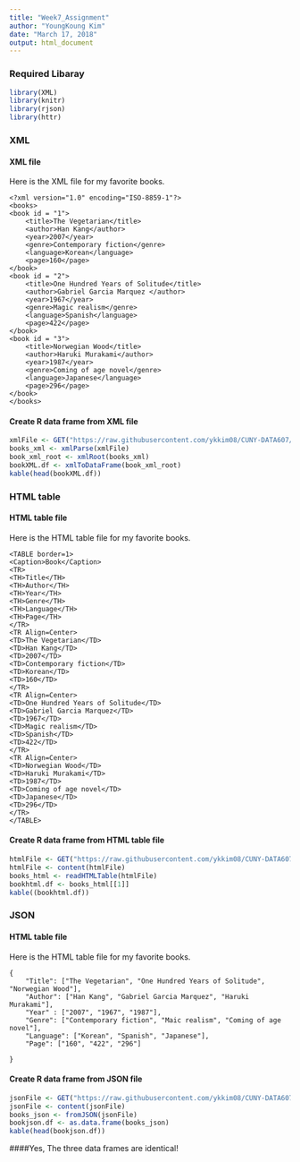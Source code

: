 ---
title: "Week7_Assignment"
author: "YoungKoung Kim"
date: "March 17, 2018"
output: html_document
---

### Required Libaray

```{r warning = FALSE}
library(XML)
library(knitr)
library(rjson)
library(httr)
```


### XML

#### XML file
Here is the XML file for my favorite books. 

```
<?xml version="1.0" encoding="ISO-8859-1"?>
<books>
<book id = "1">
    <title>The Vegetarian</title>
    <author>Han Kang</author>
    <year>2007</year>
    <genre>Contemporary fiction</genre>
    <language>Korean</language>
    <page>160</page>
</book>
<book id = "2">
    <title>One Hundred Years of Solitude</title>
    <author>Gabriel Garcia Marquez </author>
    <year>1967</year>
    <genre>Magic realism</genre>
    <language>Spanish</language>
    <page>422</page>    
</book>
<book id = "3">
    <title>Norwegian Wood</title>
    <author>Haruki Murakami</author>
    <year>1987</year>
    <genre>Coming of age novel</genre>
    <language>Japanese</language>
    <page>296</page>    
</book>
</books>
```

#### Create R data frame from XML file

```{r}
xmlFile <- GET("https://raw.githubusercontent.com/ykkim08/CUNY-DATA607/master/books.xml")
books_xml <- xmlParse(xmlFile)
book_xml_root <- xmlRoot(books_xml)
bookXML.df <- xmlToDataFrame(book_xml_root)
kable(head(bookXML.df))
```

### HTML table

#### HTML table file
Here is the HTML table file for my favorite books. 

```
<TABLE border=1>
<Caption>Book</Caption>
<TR>
<TH>Title</TH>
<TH>Author</TH>
<TH>Year</TH>
<TH>Genre</TH>
<TH>Language</TH>
<TH>Page</TH>
</TR>
<TR Align=Center>
<TD>The Vegetarian</TD>
<TD>Han Kang</TD>
<TD>2007</TD>
<TD>Contemporary fiction</TD>
<TD>Korean</TD>
<TD>160</TD>
</TR>
<TR Align=Center>
<TD>One Hundred Years of Solitude</TD>
<TD>Gabriel Garcia Marquez</TD>
<TD>1967</TD>
<TD>Magic realism</TD>
<TD>Spanish</TD>
<TD>422</TD>
</TR>
<TR Align=Center>
<TD>Norwegian Wood</TD>
<TD>Haruki Murakami</TD>
<TD>1987</TD>
<TD>Coming of age novel</TD>
<TD>Japanese</TD>
<TD>296</TD>
</TR>
</TABLE>
```
#### Create R data frame from HTML table file

```{r}
htmlFile <- GET("https://raw.githubusercontent.com/ykkim08/CUNY-DATA607/master/books.html")
htmlFile <- content(htmlFile)
books_html <- readHTMLTable(htmlFile)
bookhtml.df <- books_html[[1]]
kable((bookhtml.df))
```


### JSON 

#### HTML table file
Here is the HTML table file for my favorite books. 

```
{
    "Title": ["The Vegetarian", "One Hundred Years of Solitude", "Norwegian Wood"],
    "Author": ["Han Kang", "Gabriel Garcia Marquez", "Haruki Murakami"],
    "Year" : ["2007", "1967", "1987"],
    "Genre": ["Contemporary fiction", "Maic realism", "Coming of age novel"],
    "Language": ["Korean", "Spanish", "Japanese"],
    "Page": ["160", "422", "296"]

}
```
#### Create R data frame from JSON file

```{r}
jsonFile <- GET("https://raw.githubusercontent.com/ykkim08/CUNY-DATA607/master/books.json")
jsonFile <- content(jsonFile)
books_json <- fromJSON(jsonFile)
bookjson.df <- as.data.frame(books_json)
kable(head(bookjson.df))
```

####Yes, The three data frames are identical!

